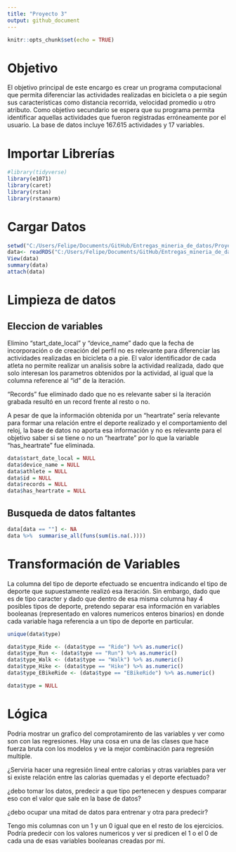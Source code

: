```yaml
---
title: "Proyecto 3"
output: github_document
---
```


```r
knitr::opts_chunk$set(echo = TRUE)
```

# Objetivo 

El objetivo principal de este encargo es crear un programa computacional que permita diferenciar las actividades realizadas en bicicleta o a pie según sus características como distancia recorrida, velocidad  promedio u otro atributo. Como objetivo secundario se espera que su programa permita identificar aquellas actividades que fueron registradas erróneamente por el usuario. La base de datos incluye 167.615 actividades y 17 variables.

# Importar Librerías
```r
#library(tidyverse)
library(e1071)
library(caret)
library(rstan)
library(rstanarm)
```

# Cargar Datos

```r
setwd("C:/Users/Felipe/Documents/GitHub/Entregas_mineria_de_datos/Proyecto 3")
data<- readRDS("C:/Users/Felipe/Documents/GitHub/Entregas_mineria_de_datos/Proyecto 3/endurance.rds")
View(data)
summary(data)
attach(data)
```

# Limpieza de  datos

## Eleccion de variables

Elimino "start_date_local" y "device_name" dado que la fecha de incorporación o de creación del perfil no es relevante para diferenciar las actividades realizadas en bicicleta o a pie.
El valor identificador de cada atleta no permite realizar un analisis sobre la actividad realizada, dado que solo interesan los parametros obtenidos por la actividad, al igual que la columna reference al "id" de la iteración. 

"Records" fue eliminado dado que no es relevante saber si la iteración grabada resultó en un record frente al resto o no. 

A pesar de que la información obtenida por un "heartrate" sería relevante para formar una relación entre el deporte realizado y el comportamiento del reloj, la base de datos no aporta esa información y no es relevante para el objetivo saber si se tiene o no un "heartrate" por lo que la variable "has_heartrate" fue eliminada. 

```r
data$start_date_local = NULL
data$device_name = NULL
data$athlete = NULL
data$id = NULL
data$records = NULL
data$has_heartrate = NULL
```

## Busqueda de datos faltantes

```r
data[data == ""] <- NA
data %>%  summarise_all(funs(sum(is.na(.))))
```

# Transformación de Variables

La columna del tipo de deporte efectuado se encuentra indicando el tipo de deporte que supuestamente realizó esa iteración. Sin embargo, dado que es de tipo caracter y dado que dentro de esa misma columna hay 4 posibles tipos de deporte, pretendo separar esa información en variables booleanas (representado en valores numericos enteros binarios) en donde cada variable haga referencia a un tipo de deporte en particular. 

```r
unique(data$type)

data$type_Ride <- (data$type == "Ride") %>% as.numeric()
data$type_Run <- (data$type == "Run") %>% as.numeric()
data$type_Walk <- (data$type == "Walk") %>% as.numeric()
data$type_Hike <- (data$type == "Hike") %>% as.numeric()
data$type_EBikeRide <- (data$type == "EBikeRide") %>% as.numeric()

data$type = NULL
```

# Lógica

Podria mostrar un grafico del comprotamirento de las variables y ver como son con las regresiones. Hay una cosa en una de las clases que hace fuerza bruta con los modelos y ve la mejor combinación para regresión multiple. 

¿Serviria hacer una regresión lineal entre calorias y otras variables para ver si existe relación entre las calorias quemadas y el deporte efectuado? 

¿debo tomar los datos, predecir a que tipo pertenecen y despues comparar eso con el valor que sale en la base de datos? 

¿debo ocupar una mitad de datos para entrenar y otra para predecir?

Tengo mis columnas con un 1 y un 0 igual que en el resto de los ejercicios. Podría predecir con los valores numericos y ver si predicen el 1 o el 0 de cada una de esas variables booleanas creadas por mi. 